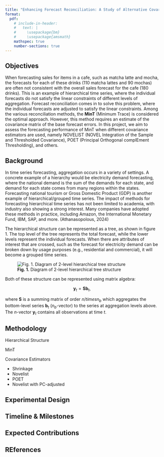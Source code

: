 ```yaml
---
title: "Enhancing Forecast Reconciliation: A Study of Alternative Covariance Estimators"
format: 
  pdf:
    # include-in-header: 
    #   text: |
    #     \usepackage{bm}
    #     \usepackage{amsmath}
    mathspec: true
    number-sections: true
---
```


## Objectives

When forecasting sales for items in a cafe, such as matcha latte and mocha, the forecasts for each of these drinks (110 matcha lattes and 90 mochas) are often not consistent with the overall sales forecast for the cafe (180 drinks). This is an example of hierarchical time series, where the individual forecasts do not satisfy the linear constraints of different levels of aggregation. Forecast reconciliation comes in to solve this problem, where the individual forecasts are adjusted to satisfy the linear constraints. Among the various reconciliation methods, the **MinT** (Minimum Trace) is considered the optimal approach. However, this method requires an estimate of the covariance matrix of the base forecast errors. In this project, we aim to assess the forecasting performance of MinT when different covariance estimators are used, namely NOVELIST (NOVEL Integration of the Sample and Thresholded Covariance), POET (Principal Orthogonal complEment Thresholding), and others.

## Background

In time series forecasting, aggregation occurs in a variety of settings. A concrete example of a hierarchy would be electricity demand forecasting, where the national demand is the sum of the demands for each state, and demand for each state comes from many regions within the states. Forecasting national tourism or Gross Domestic Product (GDP) is another example of hierarchical/grouped time series. The impact of methods for forecasting hierarchical time series has not been limited to academia, with industry also showing a strong interest. Many companies have adopted these methods in practice, including Amazon, the International Monetary Fund, IBM, SAP, and more. (Athanasopolous, 2024)

The hierarchical structure can be represented as a tree, as shown in figure 1. The top level of the tree represents the total forecast, while the lower levels represent the individual forecasts. When there are attributes of interest that are crossed, such as the forecast for electricity demand can be broken down by usage purposes (e.g., residential and commercial), it will become a grouped time series.

![**Fig. 1.** Diagram of 2-level hierarchical tree structure](D:/Github/Recon_Honours_Thesis/research_proposal/figs/hierarchical_structure.png)

Both of these structure can be represented using matrix algebra:

$$
\bm{y}_t = \bm{S} \bm{b}_t,
$$

where $\bm{S}$ is a summing matrix of order $n /times n_b$ which aggregates the bottom-level series $\bm{b}_t$ ($n_b$-vector) to the series at aggregation levels above. The $n$-vector $\bm{y}_t$ contains all observations at time $t$.

## Methodology

Hierarchical Structure

MinT

Covariance Estimators

-   Shrinkage
-   Novelist
-   POET
-   Novelist with PC-adjusted

## Experimental Design

## Timeline & Milestones

## Expected Contributions

## REferences
